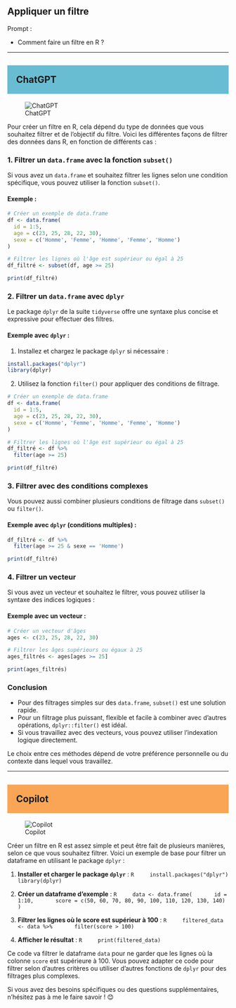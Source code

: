 ## Appliquer un filtre

::: {.callout-note appearance="simple"}
Prompt : 

* Comment faire un filtre en R ?


:::

----

## ChatGPT {style="background-color: #69bdd2; padding: 20px;"}
![ChatGPT](../img/ChatGPT.PNG)

Pour créer un filtre en R, cela dépend du type de données que vous souhaitez filtrer et de l'objectif du filtre. Voici les différentes façons de filtrer des données dans R, en fonction de différents cas :

### 1. Filtrer un `data.frame` avec la fonction `subset()`
Si vous avez un `data.frame` et souhaitez filtrer les lignes selon une condition spécifique, vous pouvez utiliser la fonction `subset()`.

#### Exemple :
```r
# Créer un exemple de data.frame
df <- data.frame(
  id = 1:5,
  age = c(23, 25, 28, 22, 30),
  sexe = c('Homme', 'Femme', 'Homme', 'Femme', 'Homme')
)

# Filtrer les lignes où l'âge est supérieur ou égal à 25
df_filtré <- subset(df, age >= 25)

print(df_filtré)
```

### 2. Filtrer un `data.frame` avec `dplyr`
Le package `dplyr` de la suite `tidyverse` offre une syntaxe plus concise et expressive pour effectuer des filtres.

#### Exemple avec `dplyr` :
1. Installez et chargez le package `dplyr` si nécessaire :
```r
install.packages("dplyr")
library(dplyr)
```

2. Utilisez la fonction `filter()` pour appliquer des conditions de filtrage.

```r
# Créer un exemple de data.frame
df <- data.frame(
  id = 1:5,
  age = c(23, 25, 28, 22, 30),
  sexe = c('Homme', 'Femme', 'Homme', 'Femme', 'Homme')
)

# Filtrer les lignes où l'âge est supérieur ou égal à 25
df_filtré <- df %>%
  filter(age >= 25)

print(df_filtré)
```

### 3. Filtrer avec des conditions complexes
Vous pouvez aussi combiner plusieurs conditions de filtrage dans `subset()` ou `filter()`.

#### Exemple avec `dplyr` (conditions multiples) :
```r
df_filtré <- df %>%
  filter(age >= 25 & sexe == 'Homme')

print(df_filtré)
```

### 4. Filtrer un vecteur
Si vous avez un vecteur et souhaitez le filtrer, vous pouvez utiliser la syntaxe des indices logiques :

#### Exemple avec un vecteur :
```r
# Créer un vecteur d'âges
ages <- c(23, 25, 28, 22, 30)

# Filtrer les âges supérieurs ou égaux à 25
ages_filtrés <- ages[ages >= 25]

print(ages_filtrés)
```

### Conclusion
- Pour des filtrages simples sur des `data.frame`, `subset()` est une solution rapide.
- Pour un filtrage plus puissant, flexible et facile à combiner avec d'autres opérations, `dplyr::filter()` est idéal.
- Si vous travaillez avec des vecteurs, vous pouvez utiliser l'indexation logique directement.

Le choix entre ces méthodes dépend de votre préférence personnelle ou du contexte dans lequel vous travaillez.

----

## Copilot {style="background-color: #faa555; padding: 20px;"}
![Copilot](../img/copilot.PNG)

Créer un filtre en R est assez simple et peut être fait de plusieurs manières, selon ce que vous souhaitez filtrer. Voici un exemple de base pour filtrer un dataframe en utilisant le package `dplyr` :

1. **Installer et charger le package `dplyr`** :
    ```R
    install.packages("dplyr")
    library(dplyr)
    ```

2. **Créer un dataframe d'exemple** :
    ```R
    data <- data.frame(
      id = 1:10,
      score = c(50, 60, 70, 80, 90, 100, 110, 120, 130, 140)
    )
    ```

3. **Filtrer les lignes où le score est supérieur à 100** :
    ```R
    filtered_data <- data %>%
      filter(score > 100)
    ```

4. **Afficher le résultat** :
    ```R
    print(filtered_data)
    ```

Ce code va filtrer le dataframe `data` pour ne garder que les lignes où la colonne `score` est supérieure à 100. Vous pouvez adapter ce code pour filtrer selon d'autres critères ou utiliser d'autres fonctions de `dplyr` pour des filtrages plus complexes.

Si vous avez des besoins spécifiques ou des questions supplémentaires, n'hésitez pas à me le faire savoir ! 😊